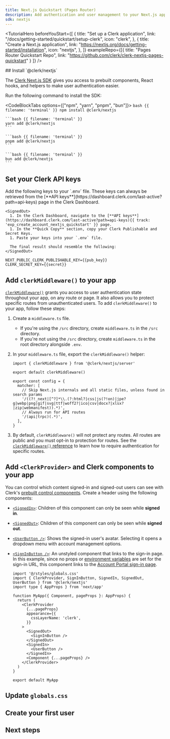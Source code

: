 ```yaml
---
title: Next.js Quickstart (Pages Router)
description: Add authentication and user management to your Next.js app with Clerk.
sdk: nextjs
---
```


<TutorialHero
  beforeYouStart={[
    {
      title: "Set up a Clerk application",
      link: "/docs/getting-started/quickstart/setup-clerk",
      icon: "clerk",
    },
    {
      title: "Create a Next.js application",
      link: "https://nextjs.org/docs/getting-started/installation",
      icon: "nextjs",
    },
  ]}
  exampleRepo={[{
      title: "Pages Router Quickstart Repo",
      link: "https://github.com/clerk/clerk-nextjs-pages-quickstart"
    }
  ]}
/>

<Steps>
  ## Install `@clerk/nextjs`

  The [Clerk Next.js SDK](/docs/reference/nextjs/overview) gives you access to prebuilt components, React hooks, and helpers to make user authentication easier.

  Run the following command to install the SDK:

  <CodeBlockTabs options={["npm", "yarn", "pnpm", "bun"]}>
    ```bash {{ filename: 'terminal' }}
    npm install @clerk/nextjs
    ```

    ```bash {{ filename: 'terminal' }}
    yarn add @clerk/nextjs
    ```

    ```bash {{ filename: 'terminal' }}
    pnpm add @clerk/nextjs
    ```

    ```bash {{ filename: 'terminal' }}
    bun add @clerk/nextjs
    ```
  </CodeBlockTabs>

  ## Set your Clerk API keys

  <If condition={experiment.enabled}>
    <ExperimentCreateAccountFromDocsQuickstart params={experiment} />
  </If>

  <If condition={!experiment.enabled}>
    <SignedIn>
      Add the following keys to your `.env` file. These keys can always be retrieved from the [**API keys**](https://dashboard.clerk.com/last-active?path=api-keys) page in the Clerk Dashboard.
    </SignedIn>

    <SignedOut>
      1. In the Clerk Dashboard, navigate to the [**API keys**](https://dashboard.clerk.com/last-active?path=api-keys){{ track: 'exp_create_account_nextjs_quickstart' }} page.
      1. In the **Quick Copy** section, copy your Clerk Publishable and Secret Keys.
      1. Paste your keys into your `.env` file.

      The final result should resemble the following:
    </SignedOut>
  </If>

  ```env {{ filename: '.env' }}
  NEXT_PUBLIC_CLERK_PUBLISHABLE_KEY={{pub_key}}
  CLERK_SECRET_KEY={{secret}}
  ```

  ## Add `clerkMiddleware()` to your app

  [`clerkMiddleware()`](/docs/reference/nextjs/clerk-middleware) grants you access to user authentication state throughout your app, on any route or page. It also allows you to protect specific routes from unauthenticated users. To add `clerkMiddleware()` to your app, follow these steps:

  1. Create a `middleware.ts` file.
     - If you're using the `/src` directory, create `middleware.ts` in the `/src` directory.
     - If you're not using the `/src` directory, create `middleware.ts` in the root directory alongside `.env`.
  1. In your `middleware.ts` file, export the `clerkMiddleware()` helper:

     ```tsx {{ filename: 'middleware.ts' }}
     import { clerkMiddleware } from '@clerk/nextjs/server'

     export default clerkMiddleware()

     export const config = {
       matcher: [
         // Skip Next.js internals and all static files, unless found in search params
         '/((?!_next|[^?]*\\.(?:html?|css|js(?!on)|jpe?g|webp|png|gif|svg|ttf|woff2?|ico|csv|docx?|xlsx?|zip|webmanifest)).*)',
         // Always run for API routes
         '/(api|trpc)(.*)',
       ],
     }
     ```
  1. By default, `clerkMiddleware()` will not protect any routes. All routes are public and you must opt-in to protection for routes. See the [`clerkMiddleware()` reference](/docs/reference/nextjs/clerk-middleware) to learn how to require authentication for specific routes.

  ## Add `<ClerkProvider>` and Clerk components to your app

  <Include src="_partials/clerk-provider/explanation" />

  You can control which content signed-in and signed-out users can see with Clerk's [prebuilt control components](/docs/reference/components/overview#control-components). Create a header using the following components:

  - [`<SignedIn>`](/docs/reference/components/control/signed-in): Children of this component can only be seen while **signed in**.
  - [`<SignedOut>`](/docs/reference/components/control/signed-out): Children of this component can only be seen while **signed out**.
  - [`<UserButton />`](/docs/reference/components/user/user-button): Shows the signed-in user's avatar. Selecting it opens a dropdown menu with account management options.
  - [`<SignInButton />`](/docs/reference/components/unstyled/sign-in-button): An unstyled component that links to the sign-in page. In this example, since no props or [environment variables](/docs/guides/development/clerk-environment-variables) are set for the sign-in URL, this component links to the [Account Portal sign-in page](/docs/guides/customizing-clerk/account-portal#sign-in).

    ```tsx {{ filename: 'pages/_app.tsx', mark: [[7, 15]] }}
    import '@/styles/globals.css'
    import { ClerkProvider, SignInButton, SignedIn, SignedOut, UserButton } from '@clerk/nextjs'
    import type { AppProps } from 'next/app'

    function MyApp({ Component, pageProps }: AppProps) {
      return (
        <ClerkProvider
          {...pageProps}
          appearance={{
            cssLayerName: 'clerk',
          }}
        >
          <SignedOut>
            <SignInButton />
          </SignedOut>
          <SignedIn>
            <UserButton />
          </SignedIn>
          <Component {...pageProps} />
        </ClerkProvider>
      )
    }

    export default MyApp
    ```

  ## Update `globals.css`

  <Include src="_partials/nextjs/update-globals-css" />

  ## Create your first user

  <Include src="_partials/nextjs/create-first-user" />
</Steps>

## Next steps

<Include src="_partials/nextjs/next-steps" />
